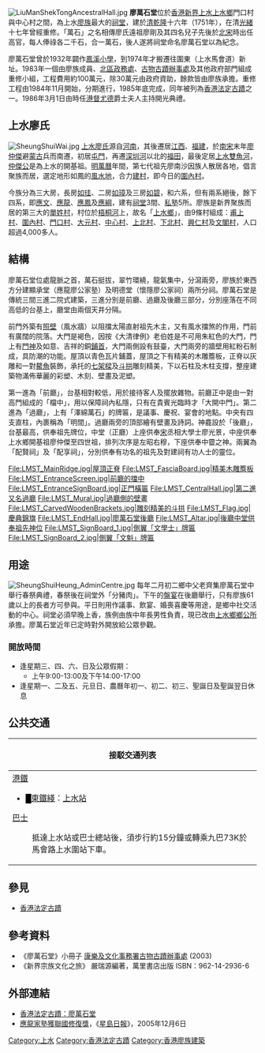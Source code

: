 [[File:LiuManShekTongAncestralHall.jpg|thumb]]
'''廖萬石堂'''位於[[香港|香港]][[新界|新界]][[上水|上水]][[上水鄉|上水鄉]]門口村與中心村之間，為上水[[上水廖氏|廖族]]最大的[[祠堂|祠堂]]，建於[[清朝|清]][[乾隆|乾隆]]十六年（1751年），在清[[光緒|光緒]]十七年曾經重修。「萬石」之名相傳廖氏遠祖廖剛及其四名兒子先後於[[北宋|北宋]]時出任高官，每人俸祿各二千石，合一萬石，後人遂將祠堂命名廖萬石堂以為紀念。

廖萬石堂曾於1932年闢作[[鳳溪第一小學|鳳溪小學]]，到1974年才搬遷往圍東（上水馬會道）新址。1983年一個由廖族成員、[[北區_(香港)|北區]][[民政事務處|政務處]]、[[古物古蹟辦事處|古物古蹟辦事處]]及其他政府部門組成重修小組，工程費用約100萬元，除30萬元由政府資助，餘款皆由廖族承擔。重修工程由1984年11月開始，分期進行，1985年底完成，同年被列為[[香港法定古蹟|香港法定古蹟]]之一。1986年3月1日由時任[[港督|港督]][[尤德|尤德]]爵士夫人主持開光典禮。

== 上水廖氏 ==
[[File:SheungShuiWai.jpg|thumb]]
[[上水廖氏|上水廖氏]]源自[[河南|河南]]，其後遷居[[江西|江西]]、[[福建|福建]]，於[[南宋|南宋]]末年[[廖仲傑|廖仲傑]]避[[蒙古|蒙古]]兵而南遷，初居[[屯門|屯門]]，再遷[[深圳河|深圳河]]以北的[[福田|福田]]，最後定居[[上水|上水]][[雙魚河|雙魚河]]，[[仲傑公|仲傑公]]是為上水的開基祖。[[明朝|明]][[萬曆|萬曆]]年間，第七代祖先廖南沙因族人散居各地，倡言聚族而居，選定地形如鳳的[[風水地|風水地]]，合力[[建村|建村]]，即今日的[[圍內村|圍內村]]。

今族分為三大房，長房[[如珪|如珪]]、二房[[如璋|如璋]]及三房[[如碧|如碧]]，和六系，但有兩系絕後，餘下四系，即[[應文|應文]]、[[應龍|應龍]]、[[應鳳|應鳳]]及[[應綱|應綱]]，建有[[祠堂|祠堂]]3間、[[私塾|私塾]]5所。廖族是新界聚族而居的第三大的[[單姓村|單姓村]]，村位於[[梧桐河|梧桐河]]上，故名「[[上水鄉|上水鄉]]」，由9條村組成：[[甫上村|甫上村]]、[[圍內村|圍內村]]、[[門口村|門口村]]、[[大元村|大元村]]、[[中心村|中心村]]、[[上北村|上北村]]、[[下北村|下北村]]、[[興仁村|興仁村]]及[[文閣村|文閣村]]，人口超過4,000多人。

== 結構 ==
廖萬石堂位處龍脈之首，萬石挺拔，翠竹環繞，龍氣集中，分瀉兩旁，廖族於東西方分建顯承堂（應龍廖公家塾）及明德堂（懷隱廖公家祠）兩所分祠。廖萬石堂是傳統三間三進二院式建築，三進分別是前廳、過廳及後廳三部分，分別座落在不同高低的台基上，廳堂由兩個天井分隔。

前門外築有[[照壁|照壁]]（風水牆）以阻擋太陽直射祖先木主，又有風水擋煞的作用，門前有廣闊的院落。大門是褐色，因按《大清律例》老伯姓是不可用朱紅色的大門，門上有[[門神|門神]]及如意、吉祥的銅[[鋪首|鋪首]]，大門兩側設有鼓臺，大門兩旁的牆壁用紅粉石制成，具防潮的功能。屋頂以青色瓦片鋪蓋，屋頂之下有精美的木雕簷板，正脊以灰雕和一對[[鰲魚|鰲魚]]裝飾，承托的[[七架樑|七架樑]]及[[斗拱|斗拱]]雕刻精美，下以石柱及木柱支撐，整座建築物滿佈華麗的彩塑、木刻、壁畫及泥塑。

第一進為「前廳」，台基相對較低，用於接待客人及擺放雜物。前廳正中是由一對高門組成的「檔中」，用以保障祠內私隱，只有在貴賓光臨時才「大開中門」。第二進為「過廳」，上有「澤綿萬石」的牌匾，是議事、慶祝、宴會的地點。中央有四支直柱，內裹稱為「明間」。過廳兩旁的頂部繪有壁畫及詩詞。神龕設於「後廳」，台基最高，供奉祖先牌位，中堂（正廳）上座供奉[[宋朝|宋]]丞相大學士廖光景，中座供奉上水鄉開基祖廖仲傑至四世祖，排列次序是左昭右穆，下座供奉中霤之神。兩翼為「配賢祠」及「配享祠」，分別供奉有功名的祖先及對建祠有功人士的靈位。

<gallery>
File:LMST_MainRidge.jpg|屋頂正脊
File:LMST_FasciaBoard.jpg|精美木雕簷板
File:LMST_EntranceScreen.jpg|前廳的擋中
File:LMST_EntranceSignBoard.jpg|正門橫匾
File:LMST_CentralHall.jpg|第二進又名過廳
File:LMST_Mural.jpg|過廳側的壁畫
File:LMST_CarvedWoodenBrackets.jpg|雕刻精美的斗拱
File:LMST_Flag.jpg|慶典錦旗
File:LMST_EndHall.jpg|廖萬石堂後廳
File:LMST_Altar.jpg|後廳中堂供奉祖先神位
File:LMST_SignBoard_1.jpg|側翼「文學士」牌匾
File:LMST_SignBoard_2.jpg|側翼「文魁」牌匾
</gallery>

== 用途 ==
[[File:SheungShuiHeung_AdminCentre.jpg|thumb]]
每年二月初二鄉中父老齊集廖萬石堂中舉行春祭典禮，春祭後在祠堂外「分豬肉」。下午的[[盤菜|盤宴]]在後廳舉行，只有廖族61歲以上的長者方可參與。平日則用作議事、飲宴、婚喪喜慶等用途，是鄉中社交活動的中心。祠堂必須早晚上香，族例由族中年長男性負責，現已改由[[上水鄉鄉公所|上水鄉鄉公所]]承擔。廖萬石堂近年已定時對外開放給公眾參觀。

=== 開放時間 ===
*逢星期三、四、六、日及公眾假期：
**上午9:00-13:00及下午14:00-17:00
*逢星期一、二及五、元旦日、農曆年初一、初二、初三、聖誕日及聖誕翌日休息

== 公共交通 ==
{| class="mw-collapsible mw-collapsed wikitable" style="background:white; margin: 0 auto; width: auto;" 
! 接駁交通列表
|-
|
;[[港鐵|港鐵]]
*<font color="{{東鐵綫色彩}}">█</font>[[東鐵綫|東鐵綫]]：[[上水站_(香港)|上水站]]
;[[香港巴士|巴士]]
{{九龍新界巴士簡單列表|73K}}
:抵達上水站或巴士總站後，須步行約15分鐘或轉乘九巴73K於馬會路上水圍站下車。
|}

==參見==
*[[香港法定古蹟|香港法定古蹟]]

==參考資料==
*《廖萬石堂》小冊子 [[康樂及文化事務署|康樂及文化事務署]][[古物古蹟辦事處|古物古蹟辦事處]] (2003)
*《新界宗族文化之旅》 嚴瑞源編著，萬里書店出版 ISBN：962-14-2936-6

== 外部連結 ==
* [https://web.archive.org/web/20060717213201/http://www.lcsd.gov.hk/CE/Museum/Monument/b5/monuments_30.php 香港法定古蹟：廖萬石堂]
* [http://hk.news.yahoo.com/061205/60/1xqfz.html 應龍家塾獲聯國修復獎]，《[[星島日報|星島日報]]》，2005年12月6日

{{香港法定古蹟}}

[[Category:上水|Category:上水]]
[[Category:香港法定古蹟|Category:香港法定古蹟]]
[[Category:香港廖族建築|Category:香港廖族建築]]